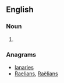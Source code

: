 {{also|airlanes}}
==English==

===Noun===
{{head|en|noun plural form}}

# {{plural of|air lane|lang=en}}

===Anagrams===
* [[lanaries#English|lanaries]]
* [[Raelians#English|Raelians]], [[Raëlians#English|Raëlians]]